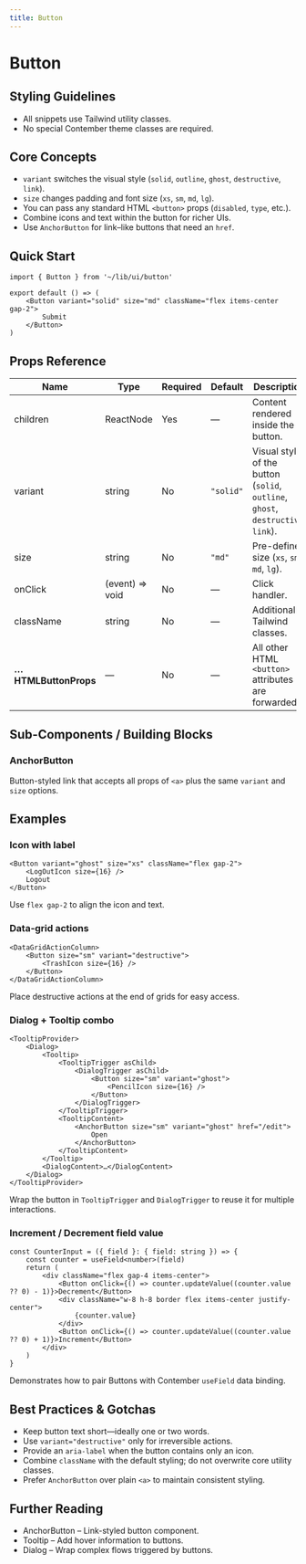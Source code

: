 ```yaml
---
title: Button
---
```


<!-- Edited by human: false -->
<!-- Examples count: 15 -->
<!-- Source examples: 0 -->
<!-- Playground examples: 5 -->
<!-- External examples: 10 -->
<!-- Import examples: 8 -->

# Button

## Styling Guidelines
* All snippets use Tailwind utility classes.
* No special Contember theme classes are required.

## Core Concepts
* `variant` switches the visual style (`solid`, `outline`, `ghost`, `destructive`, `link`).
* `size` changes padding and font size (`xs`, `sm`, `md`, `lg`).
* You can pass any standard HTML `<button>` props (`disabled`, `type`, etc.).
* Combine icons and text within the button for richer UIs.
* Use `AnchorButton` for link–like buttons that need an `href`.

## Quick Start
```tsx
import { Button } from '~/lib/ui/button'

export default () => (
	<Button variant="solid" size="md" className="flex items-center gap-2">
		Submit
	</Button>
)
```

## Props Reference
| Name | Type | Required | Default | Description |
|------|------|----------|---------|-------------|
| children | ReactNode | Yes | — | Content rendered inside the button. |
| variant | string | No | `"solid"` | Visual style of the button (`solid`, `outline`, `ghost`, `destructive`, `link`). |
| size | string | No | `"md"` | Pre-defined size (`xs`, `sm`, `md`, `lg`). |
| onClick | (event) => void | No | — | Click handler. |
| className | string | No | — | Additional Tailwind classes. |
| **…HTMLButtonProps** | — | No | — | All other HTML `<button>` attributes are forwarded. |

## Sub-Components / Building Blocks
### AnchorButton
Button-styled link that accepts all props of `<a>` plus the same `variant` and `size` options.

## Examples

### Icon with label
```tsx
<Button variant="ghost" size="xs" className="flex gap-2">
	<LogOutIcon size={16} />
	Logout
</Button>
```
Use `flex gap-2` to align the icon and text.

### Data-grid actions
```tsx
<DataGridActionColumn>
	<Button size="sm" variant="destructive">
		<TrashIcon size={16} />
	</Button>
</DataGridActionColumn>
```
Place destructive actions at the end of grids for easy access.

### Dialog + Tooltip combo
```tsx
<TooltipProvider>
	<Dialog>
		<Tooltip>
			<TooltipTrigger asChild>
				<DialogTrigger asChild>
					<Button size="sm" variant="ghost">
						<PencilIcon size={16} />
					</Button>
				</DialogTrigger>
			</TooltipTrigger>
			<TooltipContent>
				<AnchorButton size="sm" variant="ghost" href="/edit">
					Open
				</AnchorButton>
			</TooltipContent>
		</Tooltip>
		<DialogContent>…</DialogContent>
	</Dialog>
</TooltipProvider>
```
Wrap the button in `TooltipTrigger` and `DialogTrigger` to reuse it for multiple interactions.

### Increment / Decrement field value
```tsx
const CounterInput = ({ field }: { field: string }) => {
	const counter = useField<number>(field)
	return (
		<div className="flex gap-4 items-center">
			<Button onClick={() => counter.updateValue((counter.value ?? 0) - 1)}>Decrement</Button>
			<div className="w-8 h-8 border flex items-center justify-center">
				{counter.value}
			</div>
			<Button onClick={() => counter.updateValue((counter.value ?? 0) + 1)}>Increment</Button>
		</div>
	)
}
```
Demonstrates how to pair Buttons with Contember `useField` data binding.

## Best Practices & Gotchas
* Keep button text short—ideally one or two words.
* Use `variant="destructive"` only for irreversible actions.
* Provide an `aria-label` when the button contains only an icon.
* Combine `className` with the default styling; do not overwrite core utility classes.
* Prefer `AnchorButton` over plain `<a>` to maintain consistent styling.

## Further Reading
* AnchorButton – Link-styled button component.
* Tooltip – Add hover information to buttons.
* Dialog – Wrap complex flows triggered by buttons.

<!-- End of Generated Documentation -->
